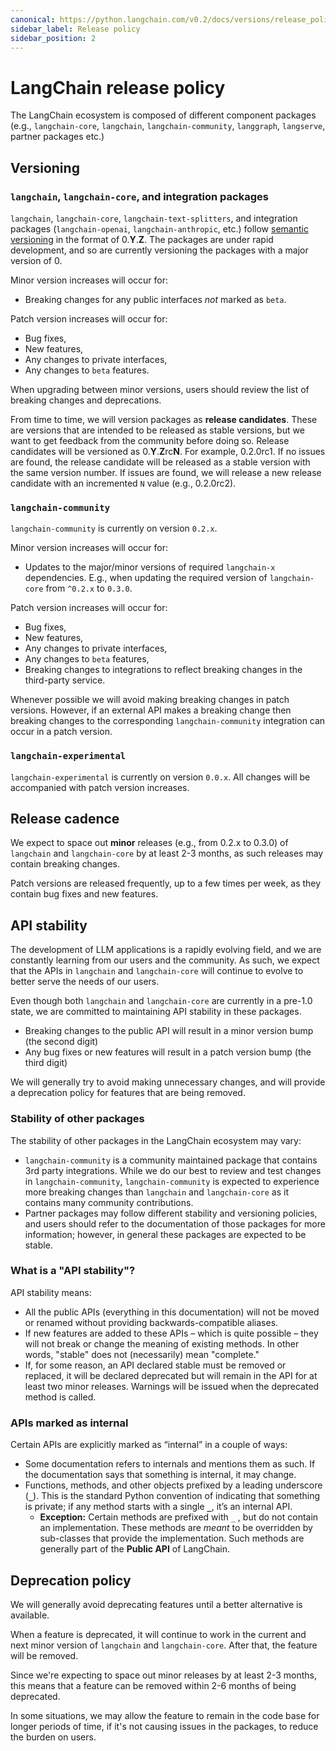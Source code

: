 ```yaml
---
canonical: https://python.langchain.com/v0.2/docs/versions/release_policy/
sidebar_label: Release policy
sidebar_position: 2
---
```


# LangChain release policy

The LangChain ecosystem is composed of different component packages (e.g., `langchain-core`, `langchain`, `langchain-community`, `langgraph`, `langserve`, partner packages etc.)

## Versioning

### `langchain`, `langchain-core`, and integration packages

`langchain`, `langchain-core`, `langchain-text-splitters`, and integration packages (`langchain-openai`, `langchain-anthropic`, etc.) follow [semantic versioning](https://semver.org/) in the format of 0.**Y**.**Z**. The packages are under rapid development, and so are currently versioning the packages with a major version of 0.

Minor version increases will occur for:

- Breaking changes for any public interfaces *not* marked as `beta`.

Patch version increases will occur for:

- Bug fixes,
- New features,
- Any changes to private interfaces,
- Any changes to `beta` features.

When upgrading between minor versions, users should review the list of breaking changes and deprecations.

From time to time, we will version packages as **release candidates**. These are versions that are intended to be released as stable versions, but we want to get feedback from the community before doing so. Release candidates will be versioned as 0.**Y**.**Z**rc**N**. For example, 0.2.0rc1. If no issues are found, the release candidate will be released as a stable version with the same version number. If issues are found, we will release a new release candidate with an incremented `N` value (e.g., 0.2.0rc2).

### `langchain-community`

`langchain-community` is currently on version `0.2.x`.

Minor version increases will occur for:

- Updates to the major/minor versions of required `langchain-x` dependencies. E.g., when updating the required version of `langchain-core` from `^0.2.x` to `0.3.0`.

Patch version increases will occur for:

- Bug fixes,
- New features,
- Any changes to private interfaces,
- Any changes to `beta` features,
- Breaking changes to integrations to reflect breaking changes in the third-party service.

Whenever possible we will avoid making breaking changes in patch versions.
However, if an external API makes a breaking change then breaking changes to the corresponding `langchain-community` integration can occur in a patch version.

### `langchain-experimental`

`langchain-experimental` is currently on version `0.0.x`. All changes will be accompanied with patch version increases.

## Release cadence

We expect to space out **minor** releases (e.g., from 0.2.x to 0.3.0) of `langchain` and `langchain-core` by at least 2-3 months, as such releases may contain breaking changes.

Patch versions are released frequently, up to a few times per week, as they contain bug fixes and new features.

## API stability

The development of LLM applications is a rapidly evolving field, and we are constantly learning from our users and the community. As such, we expect that the APIs in `langchain` and `langchain-core` will continue to evolve to better serve the needs of our users.

Even though both `langchain` and `langchain-core` are currently in a pre-1.0 state, we are committed to maintaining API stability in these packages.

- Breaking changes to the public API will result in a minor version bump (the second digit)
- Any bug fixes or new features will result in a patch version bump (the third digit)

We will generally try to avoid making unnecessary changes, and will provide a deprecation policy for features that are being removed.

### Stability of other packages

The stability of other packages in the LangChain ecosystem may vary:

- `langchain-community` is a community maintained package that contains 3rd party integrations. While we do our best to review and test changes in `langchain-community`, `langchain-community` is expected to experience more breaking changes than `langchain` and `langchain-core` as it contains many community contributions.
- Partner packages may follow different stability and versioning policies, and users should refer to the documentation of those packages for more information; however, in general these packages are expected to be stable.

### What is a "API stability"?

API stability means:

- All the public APIs (everything in this documentation) will not be moved or renamed without providing backwards-compatible aliases.
- If new features are added to these APIs – which is quite possible – they will not break or change the meaning of existing methods. In other words, "stable" does not (necessarily) mean "complete."
- If, for some reason, an API declared stable must be removed or replaced, it will be declared deprecated but will remain in the API for at least two minor releases. Warnings will be issued when the deprecated method is called.

### **APIs marked as internal**

Certain APIs are explicitly marked as “internal” in a couple of ways:

- Some documentation refers to internals and mentions them as such. If the documentation says that something is internal, it may change.
- Functions, methods, and other objects prefixed by a leading underscore (**`_`**). This is the standard Python convention of indicating that something is private; if any method starts with a single **`_`**, it’s an internal API.
  - **Exception:** Certain methods are prefixed with `_` , but do not contain an implementation. These methods are *meant* to be overridden by sub-classes that provide the implementation. Such methods are generally part of the **Public API** of LangChain.

## Deprecation policy

We will generally avoid deprecating features until a better alternative is available.

When a feature is deprecated, it will continue to work in the current and next minor version of `langchain` and `langchain-core`. After that, the feature will be removed.

Since we're expecting to space out minor releases by at least 2-3 months, this means that a feature can be removed within 2-6 months of being deprecated.

In some situations, we may allow the feature to remain in the code base for longer periods of time, if it's not causing issues in the packages, to reduce the burden on users.